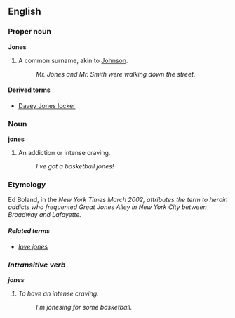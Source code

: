 ==English==
===Proper noun===
'''Jones'''

# A common surname, akin to [[Johnson]].
#: ''Mr. Jones and Mr. Smith were walking down the street.''

====Derived terms====
*[[Davey Jones locker]]<!-- not sure about apostrophe or capitalisation -->

===Noun===
'''jones'''

# An addiction or intense craving.
#: ''I've got a basketball jones!''

===Etymology===
Ed Boland, in the <i>New York Times<i> March 2002, attributes the term to heroin addicts who frequented Great Jones Alley in New York City between Broadway and Lafayette.


====Related terms====
* [[love jones]]

===Intransitive verb===
'''jones'''

# To have an intense craving.
#: ''I'm jonesing for some basketball.''